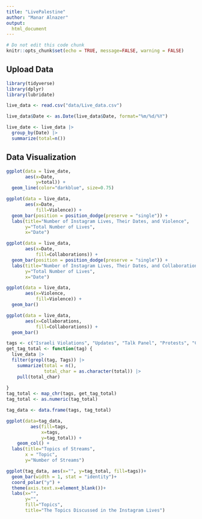 ```yaml
---
title: "LivePalestine"
author: "Manar Alnazer"
output:
  html_document
---
```


```r
# Do not edit this code chunk
knitr::opts_chunk$set(echo = TRUE, message=FALSE, warning = FALSE)
```

## Upload Data 

```r
library(tidyverse)
library(dplyr)
library(lubridate)
```

```r
live_data <- read.csv("data/Live_data.csv") 
```

```r
live_data$Date <- as.Date(live_data$Date, format="%m/%d/%Y")
```

```r
live_date <- live_data |>
  group_by(Date) |>
  summarize(total=n())
```

## Data Visualization 

```r
ggplot(data = live_date,
       aes(x=Date,
           y=total)) +
  geom_line(color="darkblue", size=0.75)
```

```r
ggplot(data = live_data,
       aes(x=Date,
           fill=Violence)) +
  geom_bar(position = position_dodge(preserve = "single")) +
  labs(title="Number of Instagram Lives, Their Dates, and Violence",
       y="Total Number of Lives",
       x="Date")
```

```r
ggplot(data = live_data,
       aes(x=Date,
           fill=Collaborations)) +
  geom_bar(position = position_dodge(preserve = "single")) +
  labs(title="Number of Instagram Lives, Their Dates, and Collaborations",
       y="Total Number of Lives",
       x="Date")
```

```r
ggplot(data = live_data,
       aes(x=Violence,
           fill=Violence)) +
  geom_bar()
```

```r
ggplot(data = live_data,
       aes(x=Collaborations,
           fill=Collaborations)) +
  geom_bar()
```

```r
tags <- c("Israeli Violations", "Updates", "Talk Panel", "Protests", "Celebrations", "Settler Violence")
get_tag_total <- function(tag) {
  live_data |>
  filter(grepl(tag, Tags)) |>
    summarize(total = n(),
              total_char = as.character(total)) |>
    pull(total_char)
    
}
tag_total <- map_chr(tags, get_tag_total)
tag_total <- as.numeric(tag_total)

```

```r
tag_data <- data.frame(tags, tag_total)
```

```r
ggplot(data=tag_data,
         aes(fill=tags,
             x=tags,
             y=tag_total)) +
    geom_col() +
  labs(title="Topics of Streams",
       x = "Topic",
       y="Number of Streams")
```

```r
ggplot(tag_data, aes(x="", y=tag_total, fill=tags))+
  geom_bar(width = 1, stat = "identity")+ 
  coord_polar("y") + 
  theme(axis.text.x=element_blank())+
  labs(x="",
       y="", 
       fill="Topics",
       title="The Topics Discussed in the Instagram Lives")
```
